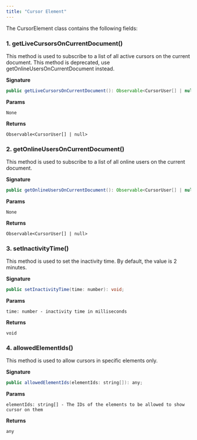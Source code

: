 ```yaml
---
title: "Cursor Element"
---
```


The CursorElement class contains the following fields:

### 1. getLiveCursorsOnCurrentDocument()

This method is used to subscribe to a list of all active cursors on the current document. This method is deprecated, use getOnlineUsersOnCurrentDocument instead.

**Signature**

```java
public getLiveCursorsOnCurrentDocument(): Observable<CursorUser[] | null>;
```

**Params**

`None`

**Returns**

`Observable<CursorUser[] | null>`

### 2. getOnlineUsersOnCurrentDocument()

This method is used to subscribe to a list of all online users on the current document.

**Signature**

```java
public getOnlineUsersOnCurrentDocument(): Observable<CursorUser[] | null>;
```

**Params**

`None`

**Returns**

`Observable<CursorUser[] | null>`

### 3. setInactivityTime()

This method is used to set the inactivity time. By default, the value is 2 minutes.

**Signature**

```java
public setInactivityTime(time: number): void;
```

**Params**

`time: number - inactivity time in milliseconds`

**Returns**

`void`

### 4. allowedElementIds()

This method is used to allow cursors in specific elements only.

**Signature**

```java
public allowedElementIds(elementIds: string[]): any;
```

**Params**

`elementIds: string[] - The IDs of the elements to be allowed to show cursor on them`

**Returns**

`any`
